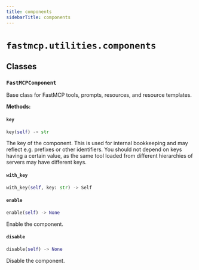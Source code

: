 ```yaml
---
title: components
sidebarTitle: components
---
```


# `fastmcp.utilities.components`

## Classes

### `FastMCPComponent` <sup><a href="https://github.com/jlowin/fastmcp/blob/main/src/fastmcp/utilities/components.py#L21"><Icon icon="github" class="size-4" /></a></sup>


Base class for FastMCP tools, prompts, resources, and resource templates.


**Methods:**

#### `key` <sup><a href="https://github.com/jlowin/fastmcp/blob/main/src/fastmcp/utilities/components.py#L48"><Icon icon="github" class="size-4" /></a></sup>

```python
key(self) -> str
```

The key of the component. This is used for internal bookkeeping
and may reflect e.g. prefixes or other identifiers. You should not depend on
keys having a certain value, as the same tool loaded from different
hierarchies of servers may have different keys.


#### `with_key` <sup><a href="https://github.com/jlowin/fastmcp/blob/main/src/fastmcp/utilities/components.py#L57"><Icon icon="github" class="size-4" /></a></sup>

```python
with_key(self, key: str) -> Self
```

#### `enable` <sup><a href="https://github.com/jlowin/fastmcp/blob/main/src/fastmcp/utilities/components.py#L69"><Icon icon="github" class="size-4" /></a></sup>

```python
enable(self) -> None
```

Enable the component.


#### `disable` <sup><a href="https://github.com/jlowin/fastmcp/blob/main/src/fastmcp/utilities/components.py#L73"><Icon icon="github" class="size-4" /></a></sup>

```python
disable(self) -> None
```

Disable the component.

